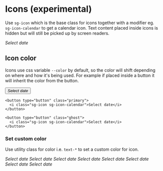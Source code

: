 
<Meta title="Components/Icons" />

<style>
  {`
    button + button {
      margin-left: 1rem;
    }
    i + i {
      margin-left: 1rem;
    }
    `}
</style>

# Icons (experimental)

Use `sg-icon` which is the base class for icons together with a modifier eg. `sg-icon-calendar` to get a calendar icon.
Text content placed inside icons is hidden but will still be picked up by screen readers.

<Canvas>
  <i class="sg-icon sg-icon-calendar text-primary">Select date</i>
</Canvas>

## Icon color

Icons use css variable `--color` by default, so the color will shift depending on where and how it's being used.
For example if placed inside a button it will inherit the color from the button.

<Canvas>
  <div>
    <button type="button">
      <i class="sg-icon sg-icon-calendar">Select date</i>
    </button>

    <button type="button" class="primary">
      <i class="sg-icon sg-icon-calendar">Select date</i>
    </button>

    <button type="button" class="ghost">
      <i class="sg-icon sg-icon-calendar">Select date</i>
    </button>
  </div>
</Canvas>

### Set custom color

Use utility class for color i.e. `text-*` to set a custom color for icon.

<Canvas>
  <div>
    <i class="sg-icon sg-icon-calendar text-primary">Select date</i>
    <i class="sg-icon sg-icon-calendar text-secondary">Select date</i>
    <i class="sg-icon sg-icon-calendar text-light">Select date</i>
    <i class="sg-icon sg-icon-calendar text-dark">Select date</i>
    <i class="sg-icon sg-icon-calendar text-info">Select date</i>
    <i class="sg-icon sg-icon-calendar text-success">Select date</i>
    <i class="sg-icon sg-icon-calendar text-warning">Select date</i>
    <i class="sg-icon sg-icon-calendar text-danger">Select date</i>
  </div>
</Canvas>
